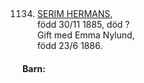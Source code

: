 \newpage
\renewcommand\partcontent{HERMANS 1885-?}

\hypertarget{h1134}{}

\

1134. [SERIM HERMANS](#h113),  
född 30/11 1885, död ?  
Gift med Emma Nylund,  
född 23/6 1886.


#### Barn:

